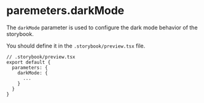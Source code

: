 
<Meta title="parameters/darkMode" />

# paremeters.darkMode

The `darkMode` parameter is used to configure the dark mode behavior of the storybook.

You should define it in the `.storybook/preview.tsx` file.

```tsx
// .storybook/preview.tsx
export default {
  parameters: {
    darkMode: {
      ...
    }
  }
}
```

